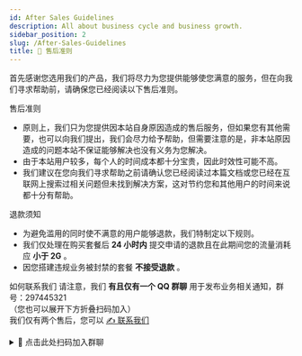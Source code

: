 ```yaml
---
id: After Sales Guidelines
description: All about business cycle and business growth.
sidebar_position: 2
slug: /After-Sales-Guidelines
title: 🔄 售后准则
---
```



首先感谢您选用我们的产品，我们将尽力为您提供能够使您满意的服务，但在向我们寻求帮助前，请确保您已经阅读以下售后准则。


售后准则
- 原则上，我们只为您提供因本站自身原因造成的售后服务，但如果您有其他需要，也可以向我们提出，我们会尽力给予帮助，但需要注意的是，非本站原因造成的问题本站不保证能够解决也没有义务为您解决。  
- 由于本站用户较多，每个人的时间成本都十分宝贵，因此时效性可能不高。  
- 我们建议在您向我们寻求帮助之前请确认您已经阅读过本篇文档或您已经在互联网上搜索过相关问题但未找到解决方案，这对节约您和其他用户的时间来说都十分有帮助。



退款须知
- 为避免滥用的同时使不满意的用户能够退款，我们特制定以下规则。  
- 我们仅处理在购买套餐后 **24 小时内** 提交申请的退款且在此期间您的流量消耗应 **小于 2G** 。  
- 因您搭建违规业务被封禁的套餐 **不接受退款** 。

如何联系我们
请注意，我们 **有且仅有一个 QQ 群聊** 用于发布业务相关通知，群号：297445321  
（您也可以展开下方折叠扫码加入）  
我们仅有两个售后，您可以 [✍️ 联系我们](../Contact-Us/ "pageRef")

<details>
  <summary>🧠 点击此处扫码加入群聊</summary>
  <img src="https://api.uerr.cn/images/QRCode4StarWAF.png" />
</details>